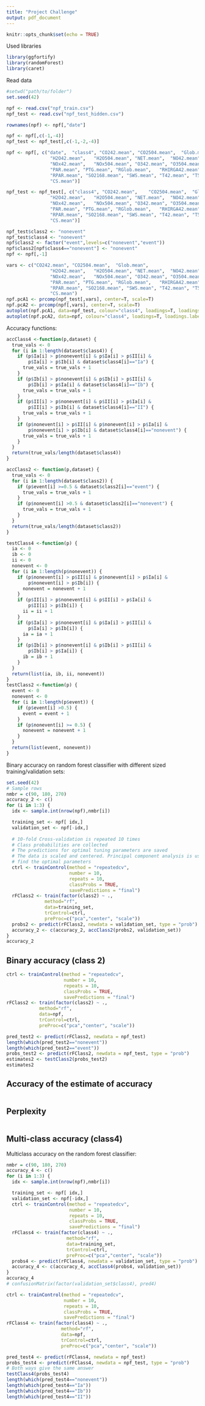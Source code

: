 ```yaml
---
title: "Project Challenge"
output: pdf_document
---
```


```r
knitr::opts_chunk$set(echo = TRUE)
```

Used libraries
```r
library(ggfortify)
library(randomForest)
library(caret)
```

Read data

```r
#setwd("path/to/folder")
set.seed(42)

npf <- read.csv("npf_train.csv")
npf_test <- read.csv("npf_test_hidden.csv")

rownames(npf) <- npf[,"date"]

npf <- npf[,c(-1,-4)]
npf_test <- npf_test[,c(-1,-2,-4)]

npf <- npf[, c("date",	"class4", "CO242.mean",	"CO2504.mean",	"Glob.mean",	
                "H2O42.mean",	"H2O504.mean", "NET.mean",	"NO42.mean",	"NO504.mean",	
                "NOx42.mean",	"NOx504.mean", "O342.mean",	"O3504.mean",	"Pamb0.mean",	
                "PAR.mean",	"PTG.mean", "RGlob.mean",	"RHIRGA42.mean",	"RHIRGA504.mean",	
                "RPAR.mean", "SO2168.mean",	"SWS.mean",	"T42.mean",	"T504.mean",	"UV_A.mean",	
                "CS.mean")]

npf_test <- npf_test[, c("class4", "CO242.mean",	"CO2504.mean",	"Glob.mean",	
                "H2O42.mean",	"H2O504.mean", "NET.mean",	"NO42.mean",	"NO504.mean",	
                "NOx42.mean",	"NOx504.mean", "O342.mean",	"O3504.mean",	"Pamb0.mean",	
                "PAR.mean",	"PTG.mean", "RGlob.mean",	"RHIRGA42.mean",	"RHIRGA504.mean",	
                "RPAR.mean", "SO2168.mean",	"SWS.mean",	"T42.mean",	"T504.mean",	"UV_A.mean",	
                "CS.mean")]

npf_test$class2 <- "nonevent"
npf_test$class4 <- "nonevent"
npf$class2 <- factor("event",levels=c("nonevent","event"))
npf$class2[npf$class4=="nonevent"] <- "nonevent"
npf <- npf[,-1]
```

```r
vars <- c("CO242.mean",	"CO2504.mean",	"Glob.mean",	
                "H2O42.mean",	"H2O504.mean", "NET.mean",	"NO42.mean",	"NO504.mean",	
                "NOx42.mean",	"NOx504.mean", "O342.mean",	"O3504.mean",	"Pamb0.mean",	
                "PAR.mean",	"PTG.mean", "RGlob.mean",	"RHIRGA42.mean",	"RHIRGA504.mean",	
                "RPAR.mean", "SO2168.mean",	"SWS.mean",	"T42.mean",	"T504.mean",	"UV_A.mean",	
                "CS.mean")
npf.pcA1 <- prcomp(npf_test[,vars], center=T, scale=T)
npf.pcA2 <- prcomp(npf[,vars], center=T, scale=T)
autoplot(npf.pcA1, data=npf_test, colour="class4", loadings=T, loadings.label=T)
autoplot(npf.pcA2, data=npf, colour="class4", loadings=T, loadings.label=T)
```


Accuracy functions:

```r
accClass4 <-function(p,dataset) {
  true_vals <- 0
  for (i in 1:length(dataset$class4)) {
    if (p$Ia[i] > p$nonevent[i] & p$Ia[i] > p$II[i] &
        p$Ia[i] > p$Ib[i] & dataset$class4[i]=="Ia") {
      true_vals = true_vals + 1
    }
    if (p$Ib[i] > p$nonevent[i] & p$Ib[i] > p$II[i] &
        p$Ib[i] > p$Ia[i] & dataset$class4[i]=="Ib") {
      true_vals = true_vals + 1
    }
    if (p$II[i] > p$nonevent[i] & p$II[i] > p$Ia[i] &
        p$II[i] > p$Ib[i] & dataset$class4[i]=="II") {
      true_vals = true_vals + 1
    }
    if (p$nonevent[i] > p$II[i] & p$nonevent[i] > p$Ia[i] &
        p$nonevent[i] > p$Ib[i] & dataset$class4[i]=="nonevent") {
      true_vals = true_vals + 1
    }
  }
  return(true_vals/length(dataset$class4))
}

accClass2 <- function(p,dataset) {
  true_vals <- 0
  for (i in 1:length(dataset$class2)) {
    if (p$event[i] >=0.5 & dataset$class2[i]=="event") {
      true_vals = true_vals + 1
    }
    if (p$nonevent[i] >0.5 & dataset$class2[i]=="nonevent") {
      true_vals = true_vals + 1
    }
  }
  return(true_vals/length(dataset$class2))
}

testClass4 <-function(p) {
  ia <- 0
  ib <- 0
  ii <- 0
  nonevent <- 0
  for (i in 1:length(p$nonevent)) {
    if (p$nonevent[i] > p$II[i] & p$nonevent[i] > p$Ia[i] &
        p$nonevent[i] > p$Ib[i]) {
      nonevent = nonevent + 1
    }
    if (p$II[i] > p$nonevent[i] & p$II[i] > p$Ia[i] &
        p$II[i] > p$Ib[i]) {
      ii = ii + 1
    }
    if (p$Ia[i] > p$nonevent[i] & p$Ia[i] > p$II[i] &
        p$Ia[i] > p$Ib[i]) {
      ia = ia + 1
    }
    if (p$Ib[i] > p$nonevent[i] & p$Ib[i] > p$II[i] &
        p$Ib[i] > p$Ia[i]) {
      ib = ib + 1
    }
  }
  return(list(ia, ib, ii, nonevent))
}
testClass2 <-function(p) {
  event <- 0
  nonevent <- 0
  for (i in 1:length(p$event)) {
    if (p$event[i] >0.5) {
      event = event + 1
    }
    if (p$nonevent[i] >= 0.5) {
      nonevent = nonevent + 1
    }
  }
  return(list(event, nonevent))
}
```

Binary accuracy on random forest classifier with different sized training/validation sets:

```r

set.seed(42)
# Sample rows
nmbr = c(90, 180, 270)
accuracy_2 <- c()
for (i in 1:3) {
  idx <- sample.int(nrow(npf),nmbr[i])

  training_set <- npf[ idx,]
  validation_set <- npf[-idx,]
  
  # 10-fold Cross-validation is repeated 10 times
  # Class probabilities are collected
  # The predictions for optimal tuning parameters are saved
  # The data is scaled and centered. Principal component analysis is used to 
  # find the optimal parameters
  ctrl <- trainControl(method = "repeatedcv",
                       number = 10,
                       repeats = 10,
                       classProbs = TRUE,
                       savePredictions = "final")
  rFClass2 <- train(factor(class2) ~ .,
              method="rf",
              data=training_set,
              trControl=ctrl,
              preProc=c("pca","center", "scale"))
  probs2 <- predict(rFClass2, newdata = validation_set, type = "prob")
  accuracy_2 <- c(accuracy_2, accClass2(probs2, validation_set))
}
accuracy_2

```
## Binary accuracy (class 2)

```r
ctrl <- trainControl(method = "repeatedcv",
                     number = 10,
                     repeats = 10,
                     classProbs = TRUE,
                     savePredictions = "final")
rFClass2 <- train(factor(class2) ~ .,
            method="rf",
            data=npf,
            trControl=ctrl,
            preProc=c("pca","center", "scale"))

pred_test2 <- predict(rFClass2, newdata = npf_test)
length(which(pred_test2=="nonevent"))
length(which(pred_test2=="event"))
probs_test2 <- predict(rFClass2, newdata = npf_test, type = "prob")
estimates2 <- testClass2(probs_test2)
estimates2
```



## Accuracy of the estimate of accuracy

```r

```

## Perplexity

```r

```

## Multi-class accuracy (class4)

Multiclass accuracy on the random forest classifier:

```r
nmbr = c(90, 180, 270)
accuracy_4 <- c()
for (i in 1:3) {
  idx <- sample.int(nrow(npf),nmbr[i])

  training_set <- npf[ idx,]
  validation_set <- npf[-idx,]
  ctrl <- trainControl(method = "repeatedcv",
                       number = 10,
                       repeats = 10,
                       classProbs = TRUE,
                       savePredictions = "final")
  rFClass4 <- train(factor(class4) ~ .,
                      method="rf",
                      data=training_set,
                      trControl=ctrl,
                      preProc=c("pca","center", "scale"))
  probs4 <- predict(rFClass4, newdata = validation_set, type = "prob")
  accuracy_4 <- c(accuracy_4, accClass4(probs4, validation_set))
}
accuracy_4
# confusionMatrix(factor(validation_set$class4), pred4)
```


```r
ctrl <- trainControl(method = "repeatedcv",
                     number = 10,
                     repeats = 10,
                     classProbs = TRUE,
                     savePredictions = "final")
rFClass4 <- train(factor(class4) ~ .,
                    method="rf",
                    data=npf,
                    trControl=ctrl,
                    preProc=c("pca","center", "scale"))

pred_test4 <- predict(rFClass4, newdata = npf_test)
probs_test4 <- predict(rFClass4, newdata = npf_test, type = "prob")
# Both ways give the same answer
testClass4(probs_test4)
length(which(pred_test4=="nonevent"))
length(which(pred_test4=="Ia"))
length(which(pred_test4=="Ib"))
length(which(pred_test4=="II"))

```

